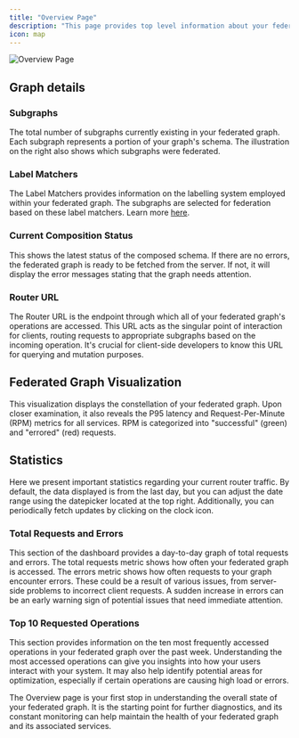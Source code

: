 ---
title: "Overview Page"
description: "This page provides top level information about your federated graph at a glance."
icon: map
---

<Frame caption="Federated Graph Overview">
  <img src="/images/image-7.png" alt="Overview Page" />
</Frame>

## Graph details

### Subgraphs

The total number of subgraphs currently existing in your federated graph. Each subgraph represents a portion of your graph's schema. The illustration on the right also shows which subgraphs were federated.

### Label Matchers

The Label Matchers provides information on the labelling system employed within your federated graph. The subgraphs are selected for federation based on these label matchers. Learn more [here](/cli/essentials#label-matcher).

### Current Composition Status

This shows the latest status of the composed schema. If there are no errors, the federated graph is ready to be fetched from the server. If not, it will display the error messages stating that the graph needs attention.

### Router URL

The Router URL is the endpoint through which all of your federated graph's operations are accessed. This URL acts as the singular point of interaction for clients, routing requests to appropriate subgraphs based on the incoming operation. It's crucial for client-side developers to know this URL for querying and mutation purposes.

## Federated Graph Visualization

This visualization displays the constellation of your federated graph. Upon closer examination, it also reveals the P95 latency and Request-Per-Minute (RPM) metrics for all services. RPM is categorized into "successful" (green) and "errored" (red) requests.

## Statistics

Here we present important statistics regarding your current router traffic. By default, the data displayed is from the last day, but you can adjust the date range using the datepicker located at the top right. Additionally, you can periodically fetch updates by clicking on the clock icon.

### Total Requests and Errors

This section of the dashboard provides a day-to-day graph of total requests and errors. The total requests metric shows how often your federated graph is accessed. The errors metric shows how often requests to your graph encounter errors. These could be a result of various issues, from server-side problems to incorrect client requests. A sudden increase in errors can be an early warning sign of potential issues that need immediate attention.

### Top 10 Requested Operations

This section provides information on the ten most frequently accessed operations in your federated graph over the past week. Understanding the most accessed operations can give you insights into how your users interact with your system. It may also help identify potential areas for optimization, especially if certain operations are causing high load or errors.

The Overview page is your first stop in understanding the overall state of your federated graph. It is the starting point for further diagnostics, and its constant monitoring can help maintain the health of your federated graph and its associated services.

